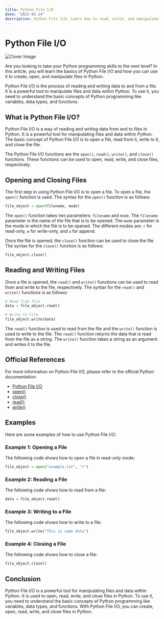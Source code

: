 ```yaml
---
title: Python File I/O
date: "2023-05-14"
description: Python File I/O: Learn how to read, write, and manipulate files with Python. Explore the power of the built-in open(), read(), write(), and close() functions.
---
```

# Python File I/O
![Cover Image](https://images.unsplash.com/photo-1642239817349-3e1cf98817a5?crop=entropy&cs=tinysrgb&fit=max&fm=jpg&ixid=M3wxNTY3OTN8MHwxfHJhbmRvbXx8fHx8fHx8fDE2ODQwNTg4NDJ8&ixlib=rb-4.0.3&q=80&w=1080)

Are you looking to take your Python programming skills to the next level? In this article, you will learn the basics of Python File I/O and how you can use it to create, open, and manipulate files in Python.

Python File I/O is the process of reading and writing data to and from a file. It is a powerful tool to manipulate files and data within Python. To use it, you need to understand the basic concepts of Python programming like variables, data types, and functions.

## What is Python File I/O?

Python File I/O is a way of reading and writing data from and to files in Python. It is a powerful tool for manipulating files and data within Python. The basic concept of Python File I/O is to open a file, read from it, write to it, and close the file. 

The Python File I/O functions are the `open()`, `read()`, `write()`, and `close()` functions. These functions can be used to open, read, write, and close files, respectively.

## Opening and Closing Files

The first step in using Python File I/O is to open a file. To open a file, the `open()` function is used. The syntax for the `open()` function is as follows:

```python
file_object = open(filename, mode)
```

The `open()` function takes two parameters: `filename` and `mode`. The `filename` parameter is the name of the file that is to be opened. The `mode` parameter is the mode in which the file is to be opened. The different modes are: `r` for read-only, `w` for write-only, and `a` for append. 

Once the file is opened, the `close()` function can be used to close the file. The syntax for the `close()` function is as follows:

```python
file_object.close()
```

## Reading and Writing Files

Once a file is opened, the `read()` and `write()` functions can be used to read from and write to the file, respectively. The syntax for the `read()` and `write()` functions is as follows:

```python
# Read from file
data = file_object.read()

# Write to file
file_object.write(data)
```

The `read()` function is used to read from the file and the `write()` function is used to write to the file. The `read()` function returns the data that is read from the file as a string. The `write()` function takes a string as an argument and writes it to the file.

## Official References

For more information on Python File I/O, please refer to the official Python documentation: 

- [Python File I/O](https://docs.python.org/3/tutorial/inputoutput.html)
- [open()](https://docs.python.org/3/library/functions.html#open)
- [close()](https://docs.python.org/3/library/functions.html#close)
- [read()](https://docs.python.org/3/library/io.html#io.IOBase.read)
- [write()](https://docs.python.org/3/library/io.html#io.IOBase.write)

## Examples

Here are some examples of how to use Python File I/O:

### Example 1: Opening a File

The following code shows how to open a file in read-only mode:

```python
file_object = open("example.txt", "r")
```

### Example 2: Reading a File

The following code shows how to read from a file:

```python
data = file_object.read()
```

### Example 3: Writing to a File

The following code shows how to write to a file:

```python
file_object.write("This is some data")
```

### Example 4: Closing a File

The following code shows how to close a file:

```python
file_object.close()
```

## Conclusion

Python File I/O is a powerful tool for manipulating files and data within Python. It is used to open, read, write, and close files in Python. To use it, you need to understand the basic concepts of Python programming like variables, data types, and functions. With Python File I/O, you can create, open, read, write, and close files in Python.